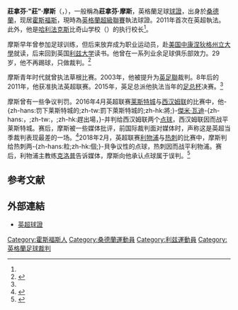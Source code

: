 {{NoteTA
|T=zh-hant:莊拿芬·摩斯; zh-hans:乔纳森·摩斯;
|1=zh-hant:莊拿芬; zh-hans:乔纳森;
|2=zh-hans:克洛普; zh-hk:高普; zh-tw:克洛普;
|3=zh-hans:杰米·瓦尔迪; zh-hk:占美·華迪; zh-tw:傑米·瓦迪;
|4=zh-hant:莊拿芬·"莊"·摩斯; zh-hans:乔纳森·"乔恩"·摩斯;
|G1=英超
|G2=足球
}}
{{Infobox football official
| name               = 乔纳森·摩斯<br>Jonathan Moss
| fullname           = Jonathan Moss
| image              = Jonathan Moss ref.jpg
| birth_date         = {{Birth date and age|1970|10|18|df=y}}
| birth_place        = 英格蘭[[達勒姆郡|達勒姆郡]][[桑德兰|桑德兰]]
| death_date         = 
| death_place        = 
| otheroccupation    = 校长
| years1             = 1999–2005
| league1            = 北部超聯
| role1              = [[球證|球證]]
| years2             = 2003–2005
| league2            = [[英足聯|英足聯]]
| role2              = [[助理球證|助理球證]]
| years3             = 2005–
| league3            = 英足聯
| role3              = 球證
| years4             = 2011–
| league4            = [[英超|英超]]
| role4              = 球證
| years5             = 
| league5            = 
| role5              = 
| internationalyears1= 
| confederation1     = 
| internationalrole1 = 
}}

'''莊拿芬·"莊"·摩斯'''（{{lang-en|Jonathan "Jon" Moss}}，{{bd|1970年|10月18日}}），一般稱為'''莊拿芬·摩斯'''，英格蘭足球[[球證|球證]]，出身於[[桑德蘭|桑德蘭]]，现居[[霍斯福斯|霍斯福斯]]，現時為[[英格蘭超級足球聯賽|英格蘭超級聯賽]]執法球證。2011年首次在英超執法。此外，他是[[哈利法克斯_(西約克郡)|哈利法克斯]]比奇山学校（{{lang|en|Beech Hill School}}）的执行校长<ref name="yp"/>。

摩斯早年曾参加足球训练，但后来放弃成为职业运动员，赴[[美国|美国]][[中康涅狄格州立大學|中康涅狄格州立大學]]就读，后来回到英国[[利兹大学|利兹大学]]读书。他曾在一系列业余足球俱乐部效力。29岁，他不再踢球，只做裁判。<ref name="yp">{{cite news|title=Saturday Interview: Moss whistling along down Wembley Way|url=https://www.yorkshirepost.co.uk/sport/football/leeds-united/saturday-interview-moss-whistling-along-down-wembley-way-1-7286008|accessdate=2018-02-05|work=Yorkshire Post|date=2015-05-30|language=en|archive-date=2018-02-06|archive-url=https://web.archive.org/web/20180206073538/https://www.yorkshirepost.co.uk/sport/football/leeds-united/saturday-interview-moss-whistling-along-down-wembley-way-1-7286008|dead-url=no}}</ref>

摩斯青年时代就曾执法草根比赛。2003年，他被提升为[[英足聯|英足聯]]裁判。8年后的2011年，他获准执法英超联赛。2015年，英足总派他执法当年的[[英格蘭足總盃|足总杯]]决赛。<ref name="yp"/>

摩斯曾有一些争议判罚。2016年4月英超联赛[[莱斯特城|莱斯特城]]与[[西汉姆联|西汉姆联]]的比赛中，他-{zh-hans:罚下莱斯特城的;zh-tw:罰下萊斯特城的;zh-hk:將;}-[[傑米·瓦迪|傑米·瓦迪]]-{zh-hans:，;zh-tw:，;zh-hk:趕出場，}-并判给西汉姆联两个[[点球|点球]]，西汉姆联因而战平莱斯特城。赛后，摩斯被一些媒体批评，前国际裁判{{le|凯斯·哈克特|Keith Hackett}}面对媒体时，声称这是英超当季裁判表现最差的一场。<ref>{{cite news|last1=Cross|first1=John|title=Former ref's chief HAMMERS Jon Moss after Leicester vs West Ham display|url=https://www.mirror.co.uk/sport/football/news/jon-moss-blasted-worst-refereeing-7779996|accessdate=2018-02-05|work=mirror|date=2016-04-18|language=en|archive-date=2018-02-06|archive-url=https://web.archive.org/web/20180206073612/https://www.mirror.co.uk/sport/football/news/jon-moss-blasted-worst-refereeing-7779996|dead-url=no}}</ref>2018年2月，英超联赛[[利物浦足球俱乐部|利物浦]]与[[热刺|热刺]]的比赛中，摩斯判给热刺两-{zh-hans:粒;zh-hk:個;}-貝争议性的点球，热刺因而战平利物浦。赛后，利物浦主教练[[尤尔根·克洛普|克洛普]]告诉媒体，摩斯向他承认点球属于误判。<ref>{{cite news|title=Liverpool news: Jurgen Klopp fumes at Jon Moss after 'unbelievable' penalty decisions|url=http://www.goal.com/en/news/referee-mistake-klopp-fumes-penalty-calls-liverpool-spurs/kjni0ezi4cpm1v35ww1s0bi23|accessdate=2018-02-05|work=Goal.com|date=2018-02-05|language=en|archive-date=2018-02-05|archive-url=https://web.archive.org/web/20180205060907/http://www.goal.com/en/news/referee-mistake-klopp-fumes-penalty-calls-liverpool-spurs/kjni0ezi4cpm1v35ww1s0bi23|dead-url=no}}</ref>

==参考文献==
{{reflist}}

==外部連結==
* [https://web.archive.org/web/20150315190010/http://www.premierleague.com/content/premierleague/en-gb/referees.html 英超球證]

{{英超球證}}
{{DEFAULTSORT:Moss, Jonathan}}
[[Category:霍斯福斯人|Category:霍斯福斯人]]
[[Category:桑德蘭運動員|Category:桑德蘭運動員]]
[[Category:利兹運動員|Category:利兹運動員]]
[[Category:英格蘭足球裁判|Category:英格蘭足球裁判]]